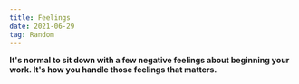 ```yaml
---
title: Feelings
date: 2021-06-29
tag: Random
---
```



**It's normal to sit down with a few negative feelings about beginning your work. It's how you handle those feelings that matters.**
